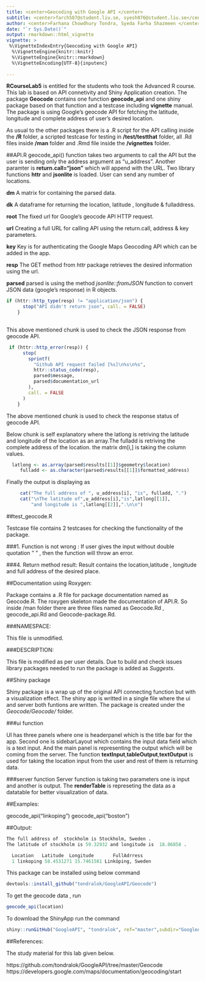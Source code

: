 ```yaml
---
title: <center>Geocoding with Google API </center>
subtitle: <center>farch587@student.liu.se, syesh076@student.liu.se</center>
author: <center>Farhana Chowdhury Tondra, Syeda Farha Shazmeen </center>
date: "`r Sys.Date()`"
output: rmarkdown::html_vignette
vignette: >
 %\VignetteIndexEntry{Geocoding with Google API}
  %\VignetteEngine{knitr::knitr}
  %\VignetteEngine{knitr::rmarkdown}
  %\VignetteEncoding{UTF-8}{inputenc}
  
---
```


**RCourseLab5** is entitled for the students who took the Advanced R course. This lab is based on API connetivity and Shiny Application creation. The package **Geocode** contains one function **geocode_api** and one shiny package based on that function and a testcase including **vignette** manual. The package is using Google's geocode API for fetching the latitude, longitude and complete address of user's desired location.

As usual to the other packages there is a .R script for the API calling inside the **/R** folder, a scripted testcase for testing in **/test/testthat** folder, all .Rd files inside **/man** folder and .Rmd file inside the **/vignettes** folder. 

##API.R
geocode_api() function takes two arguments to call the API but the user is sending only the address argument as "u_address". Another paramter is **return.call="json"** which will append with the URL.
Two library functions **httr** and **jsonlite** is loaded. User can send any
number of locations. 


**dm** A matrix for containing the parsed data.    

**dk** A dataframe for returning the location, latitude , longitude & fulladdress.   

**root** The fixed url for Google's geocode API HTTP request.    

**url** Creating a full URL for calling API using the return.call, address & key parameters.   

**key** Key is for authenticating the Google Maps Geocoding API which can be added in the app.    

**resp** The GET method from *httr* package retrieves the desired information using the url.     

**parsed** parsed is using the method *jsonlite::fromJSON* function to convert JSON data (google's response) in R objects.    



```r
if (httr::http_type(resp) != "application/json") {
      stop("API didn't return json", call. = FALSE)
    }
    
```

This above mentioned chunk is used  to check the JSON response from geocode API. 

```r
 if (httr::http_error(resp)) {
      stop(
        sprintf(
          "Github API request failed [%s]\n%s\n%s",
          httr::status_code(resp),
          parsed$message,
          parsed$documentation_url
        ),
        call. = FALSE
      )
    }
```

The above mentioned chunk is used to check the response status of geocode API.

Below chunk is self explanatory where the latlong is retriving the latitude and longitude of the location as an array.The fulladd is retriving the complete address of the location. the matrix dm[i,] is taking the column values.


```r
  latlong <- as.array(parsed$results[[1]]$geometry$location)
     fulladd <- as.character(parsed$results[[1]]$formatted_address)
```


Finally the output is displaying as

```r

     cat("The full address of ", u_address[i], "is", fulladd, ".")
     cat("\nThe latitude of",u_address[i],"is",latlong[[1]],
         "and longitude is ",latlong[[2]],".\n\n")
```


##test_geocode.R

Testcase file contains 2 testcases for checking the functionality of the package.

###1. Function is not wrong : 
If user gives the input without double quotation " " , then the function will throw an error.


###4. Return method result:
Result contains the location,latitude , longitude and full address of the desired place.


##Documentation using Roxygen:

Package contains a .R file for package documentation named as Geocode.R. The roxygen skeleton made the documentation of API.R. So inside /man folder there are three files named as Geocode.Rd , geocode_api.Rd and Geocode-package.Rd.   


###NAMESPACE:

This file is unmodified.

###DESCRIPTION:

This file is modified as per user details. Due to build and check issues library packages needed to run the package is added as *Suggests*.



##Shiny package

Shiny package is a wrap up of the original API connecting function but with a visualization effect. The shiny app is writted in a single file where the ui and server both funtions are written. The package is created under the *Geocode/Geocode/* folder.

###ui function

UI has three panels where one is headerpanel which is the title bar for the app. Second one is sidebarLayout
which contains the input data field which is a text input. And the main panel is representing the output which will be coming from  the server. The function **textInput**,**tableOutput**,**textOutput** is used for taking the location input from the user and rest of them is returning data.


###server function
Server function is taking two parameters one is input and another is output. The **renderTable** is represeting the data as a datatable for better visualization of data. 



##Examples:

geocode_api("linkoping")
geocode_api("boston")


##Output:

```r
The full address of  stockholm is Stockholm, Sweden .
The latitude of stockholm is 59.32932 and longitude is  18.06858 .
```

  
  
```r
  Location   Latitude  Longitude       FullAdrress
  1 linkoping 58.4531271 15.7461581 Linköping, Sweden
```


This package can be installed using below command    

```r
devtools::install_github("tondralok/GoogleAPI/Geocode")
```

To get the geocode data , run 

```r
geocode_api(location)
```

To download the ShinyApp run the command
```r
shiny::runGitHub("GoogleAPI", "tondralok", ref="master",subdir="GoogleAPI/Geocode")
```


##References:

The study material for this lab given below.

https://github.com/tondralok/GoogleAPI/tree/master/Geocode
https://developers.google.com/maps/documentation/geocoding/start



